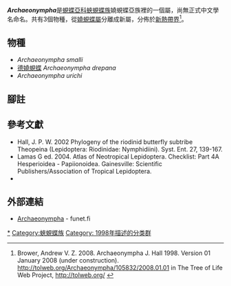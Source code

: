 {{NoteTA|G1=Butterfly}}
{{Italic title}}
{{Automatic Taxobox
| taxon = Archaeonympha
| authority = Hall, 1998
| type_species = ''Archaeonympha smalli''
| type_species_authority = Hall & Harvey, 1998
| subdivision_ranks = 物種
| subdivision = 共3種，詳閱正文。
| synonyms =
}}

'''''Archaeonympha'''''是[[蜆蝶亞科|蜆蝶亞科]][[蛺蜆蝶族|蛺蜆蝶族]]嬈蜆蝶亞族裡的一個屬，尚無正式中文學名命名。共有3個物種，從[[嬈蜆蝶屬|嬈蜆蝶屬]]分離成新屬，分佈於[[新熱帶界|新熱帶界]]<ref>Brower, Andrew V. Z. 2008. Archaeonympha J. Hall 1998. Version 01 January 2008 (under construction). http://tolweb.org/Archaeonympha/105832/2008.01.01 {{Wayback|url=http://tolweb.org/Archaeonympha/105832/2008.01.01 |date=20161228195711 }} in The Tree of Life Web Project, http://tolweb.org/ {{Wayback|url=http://tolweb.org/ |date=20110515100516 }} {{en}}</ref>。

== 物種 ==
* ''Archaeonympha smalli''
* [[德嬈蜆蝶|德嬈蜆蝶]] ''Archaeonympha drepana''
* ''Archaeonympha urichi''

== 腳註 ==
<references/>

== 參考文獻 ==
{{Commons category| Archaeonympha}}
{{Wikispecies| Archaeonympha}}
* Hall, J. P. W. 2002 Phylogeny of the riodinid butterfly subtribe Theopeina (Lepidoptera: Riodinidae: Nymphidiini). Syst. Ent. 27, 139-167.
* Lamas G ed. 2004. Atlas of Neotropical Lepidoptera. Checklist: Part 4A Hesperioidea - Papiionoidea. Gainesville: Scientific Publishers/Association of Tropical Lepidoptera.
* {{Cite book | author = 寿建新 周尧 李宇飞 | title = 世界蝴蝶分類名錄 | location = 中國 | publisher = 陝西科學技術出版社 | date = 2006-04-01 | ISBN = 9787536936768 | language= zh-hans }}

== 外部連結 ==
* [http://ftp.funet.fi/pub/sci/bio/life/insecta/lepidoptera/ditrysia/papilionoidea/riodinidae/archaeonympha/ Archaeonympha]{{Wayback|url=http://ftp.funet.fi/pub/sci/bio/life/insecta/lepidoptera/ditrysia/papilionoidea/riodinidae/archaeonympha/ |date=20161228195532 }} - funet.fi

{{蜆蝶亞科}}
{{Taxonbar}}
[[Category:Archaeonympha|*]]
[[Category:蛺蜆蝶族|Category:蛺蜆蝶族]]
[[Category:_1998年描述的分类群|Category: 1998年描述的分类群]]